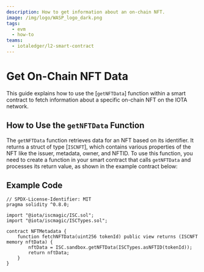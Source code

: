 ```yaml
---
description: How to get information about an on-chain NFT.
image: /img/logo/WASP_logo_dark.png
tags:
  - evm
  - how-to
teams:
  - iotaledger/l2-smart-contract
---
```


# Get On-Chain NFT Data

This guide explains how to use the [`getNFTData`] function within a smart contract to fetch information about a specific on-chain NFT on the IOTA network.

<GetNftMetadata />

## How to Use the `getNFTData` Function

The `getNFTData` function retrieves data for an NFT based on its identifier. It returns a struct of type [`ISCNFT`], which contains various properties of the NFT like the issuer, metadata, owner, and NFTID. To use this function, you need to create a function in your smart contract that calls `getNFTData` and processes its return value, as shown in the example contract below:

## Example Code

```solidity
// SPDX-License-Identifier: MIT
pragma solidity ^0.8.0;

import "@iota/iscmagic/ISC.sol";
import "@iota/iscmagic/ISCTypes.sol";

contract NFTMetadata {
    function fetchNFTData(uint256 tokenId) public view returns (ISCNFT memory nftData) {
        nftData = ISC.sandbox.getNFTData(ISCTypes.asNFTID(tokenId));
        return nftData;
    }
}
```
